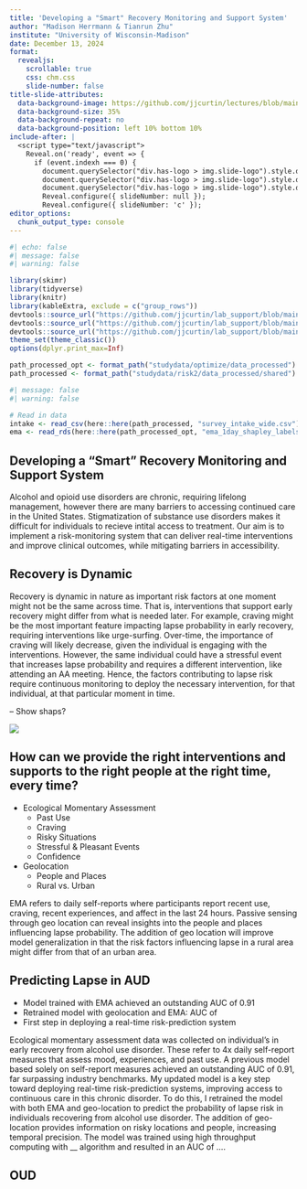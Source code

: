 ```yaml
---
title: 'Developing a "Smart" Recovery Monitoring and Support System'
author: "Madison Herrmann & Tianrun Zhu"
institute: "University of Wisconsin-Madison"
date: December 13, 2024
format: 
  revealjs:
    scrollable: true
    css: chm.css
    slide-number: false 
title-slide-attributes:
  data-background-image: https://github.com/jjcurtin/lectures/blob/main/images/smartphone_know_you.png?raw=true
  data-background-size: 35%
  data-background-repeat: no
  data-background-position: left 10% bottom 10%
include-after: |
  <script type="text/javascript">
    Reveal.on('ready', event => {
      if (event.indexh === 0) {
        document.querySelector("div.has-logo > img.slide-logo").style.display = "block";
        document.querySelector("div.has-logo > img.slide-logo").style.display = "block";
        document.querySelector("div.has-logo > img.slide-logo").style.display = "none";
        Reveal.configure({ slideNumber: null });
        Reveal.configure({ slideNumber: 'c' });
editor_options: 
  chunk_output_type: console
---
```


```r
#| echo: false
#| message: false
#| warning: false

library(skimr)
library(tidyverse) 
library(knitr)
library(kableExtra, exclude = c("group_rows"))
devtools::source_url("https://github.com/jjcurtin/lab_support/blob/main/fun_eda.R?raw=true")
devtools::source_url("https://github.com/jjcurtin/lab_support/blob/main/format_path.R?raw=true")
devtools::source_url("https://github.com/jjcurtin/lab_support/blob/main/fun_plots.R?raw=true")
theme_set(theme_classic())
options(dplyr.print_max=Inf)

path_processed_opt <- format_path("studydata/optimize/data_processed")
path_processed <- format_path("studydata/risk2/data_processed/shared")
```

```r
#| message: false
#| warning: false

# Read in data
intake <- read_csv(here::here(path_processed, "survey_intake_wide.csv"))
ema <- read_rds(here::here(path_processed_opt, "ema_1day_shapley_labels.rds"))
```

## Developing a "Smart" Recovery Monitoring and Support System

::: {.notes}
Alcohol and opioid use disorders are chronic, requiring lifelong management, however there are many barriers to accessing continued care in the United States. Stigmatization of substance use disorders makes it difficult for individuals to recieve intital access to treatment. Our aim is to implement a risk-monitoring system that can deliver real-time interventions and improve clinical outcomes, while mitigating barriers in accessibility. 
:::

## Recovery is Dynamic

::: {.notes}
Recovery is dynamic in nature as important risk factors at one moment might not be the same across time. That is, interventions that support early recovery might differ from what is needed later. For example, craving might be the most important feature impacting lapse probability in early recovery, requiring interventions like urge-surfing. Over-time, the importance of craving will likely decrease, given the individual is engaging with the interventions. However, the same individual could have a stressful event that increases lapse probability and requires a different intervention, like attending an AA meeting. Hence, the factors contributing to lapse risk require continuous monitoring to deploy the necessary intervention, for that individual, at that particular moment in time.
:::
-- Show shaps?

![](aud_ema.png)

## How can we provide the **right interventions and supports** to the **right people** at the **right time**, **every time**?

::: incremental
- Ecological Momentary Assessment
  - Past Use
  - Craving
  - Risky Situations
  - Stressful & Pleasant Events
  - Confidence
- Geolocation
  - People and Places
  - Rural vs. Urban
:::

::: {.notes}
EMA refers to daily self-reports where participants report recent use, craving, recent experiences, and affect in the last 24 hours. 
Passive sensing through geo location can reveal insights into the people and places influencing lapse probability. The addition of geo location will improve model generalization in that the risk factors influencing lapse in a rural area might differ from that of an urban area. 
:::
## Predicting Lapse in AUD

::: incremental
- Model trained with EMA achieved an outstanding AUC of 0.91
- Retrained model with geolocation and EMA: AUC of
- First step in deploying a real-time risk-prediction system
:::

::: {.notes}
Ecological momentary assessment data was collected on individual's in early recovery from alcohol use disorder. These refer to 4x daily self-report measures that assess mood, experiences, and past use. A previous model based solely on self-report measures achieved an outstanding AUC of 0.91, far surpassing industry benchmarks. My updated model is a key step toward deploying real-time risk-prediction systems, improving access to continuous care in this chronic disorder.
To do this, I retrained the model with both EMA and geo-location to predict the probability of lapse risk in individuals recovering from alcohol use disorder. The addition of geo-location provides information on risky locations and people, increasing temporal precision. The model was trained using high throughput computing with __ algorithm and resulted in an AUC of ....
:::

## OUD




